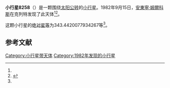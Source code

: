 {{Infobox planet
| bgcolour = #FFFFC0
| name = 8258
| symbol = 
| image = 
| caption = 
| discovery = yes
| discovery_ref = 
| discoverer = [[安東寧·姆爾科斯|安東寧·姆爾科斯]]
| discovery_site = [[克列特|克列特]] 
| discovered = 1982年9月15日
| designations = yes
| mp_name = 
| named_after = 
| alt_names = 1982 RW1/ 1989 TZ13
| mp_category = [[主带小行星|主带小行星]]
| orbit_ref = <ref name="a">[http://ssd.jpl.nasa.gov/sbdb.cgi?sstr=8258 8258] {{Wayback|url=http://ssd.jpl.nasa.gov/sbdb.cgi?sstr=8258 |date=20201124031224 }}，小行星數據庫瀏覽器（JPL Small-Body Database Browser）－[[美国国家航空航天局|美国国家航空航天局]]喷气推进实验室</ref>
| epoch = 2456400.5 (2013年4月18日更新)
| aphelion = {{convert|2.740069825825488|AU|km|3|abbr=on|lk=out}}
| perihelion = {{convert|1.889047587951494|AU|km|3|abbr=on}}
| semimajor = {{convert|2.314558706888491|AU|km|3|abbr=on}}
| eccentricity = 0.183841143
| period = 1286.176967 [[日|日]]<br />3.52[[儒略年|儒略年]]
| avg_speed = 
| inclination = 5.09048276601288
| asc_node = 11.18666120604858
| mean_anomaly = 
| arg_peri = 343.4420077934267
| satellites = 
| physical_characteristics = yes
| dimensions = 
| mass = 
| density = 
| surface_grav = 
| escape_velocity = 
| sidereal_day = 
| axial_tilt = 
| pole_ecliptic_lat = 
| pole_ecliptic_lon = 
| albedo = 
| temperatures= 
| temp_name1 = 
| mean_temp_1 = 
| max_temp_1 = 
| temp_name2 = 
| max_temp_2 = 
| spectral_type = 
| abs_magnitude = 343.4420077934267
}}

'''小行星8258'''（{{lang-en|8258}}）是一颗围绕[[太阳|太阳]][[公转|公转]]的[[小行星|小行星]]。1982年9月15日，[[安東寧·姆爾科斯|安東寧·姆爾科斯]]在克列特发现了此天体<ref name="a" /><ref>{{cite news|title=小行星列表|url=http://cfa-www.harvard.edu/iau/lists/NumberedMPs.txt|accessdate=2013-07-08|newspaper=哈佛大学|archive-date=2008-05-17|archive-url=https://web.archive.org/web/20080517010638/http://cfa-www.harvard.edu/iau/lists/NumberedMPs.txt|dead-url=no}}</ref>。

这颗小行星的[[绝对星等|绝对星等]]为343.4420077934267等<ref name="a" />。

==参考文献==
{{reflist}}
{{Minor Planet Number|[[小行星8257|小行星8257]]|[[小行星8259|小行星8259]]}}

{{小天体}}

[[Category:小行星带天体|Category:小行星带天体]]
[[Category:1982年发现的小行星|Category:1982年发现的小行星]]

{{asteroid-stub}}